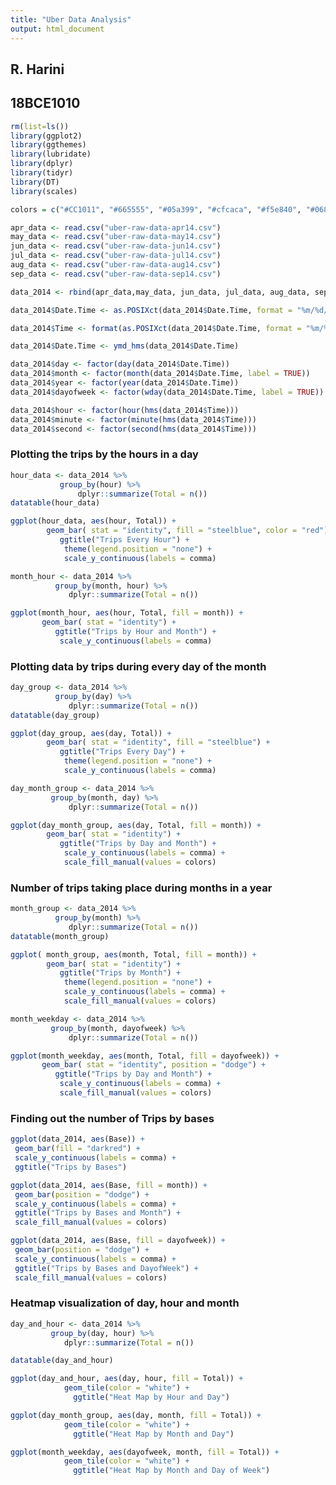 ```yaml
---
title: "Uber Data Analysis"
output: html_document
---
```

## R. Harini

## 18BCE1010
```r
rm(list=ls())
library(ggplot2)
library(ggthemes)
library(lubridate)
library(dplyr)
library(tidyr)
library(DT)
library(scales)
```

```r
colors = c("#CC1011", "#665555", "#05a399", "#cfcaca", "#f5e840", "#0683c9", "#e075b0")
```

```r
apr_data <- read.csv("uber-raw-data-apr14.csv")
may_data <- read.csv("uber-raw-data-may14.csv")
jun_data <- read.csv("uber-raw-data-jun14.csv")
jul_data <- read.csv("uber-raw-data-jul14.csv")
aug_data <- read.csv("uber-raw-data-aug14.csv")
sep_data <- read.csv("uber-raw-data-sep14.csv")
```

```r
data_2014 <- rbind(apr_data,may_data, jun_data, jul_data, aug_data, sep_data)

data_2014$Date.Time <- as.POSIXct(data_2014$Date.Time, format = "%m/%d/%Y %H:%M:%S")

data_2014$Time <- format(as.POSIXct(data_2014$Date.Time, format = "%m/%d/%Y %H:%M:%S"), format="%H:%M:%S")

data_2014$Date.Time <- ymd_hms(data_2014$Date.Time)

data_2014$day <- factor(day(data_2014$Date.Time))
data_2014$month <- factor(month(data_2014$Date.Time, label = TRUE))
data_2014$year <- factor(year(data_2014$Date.Time))
data_2014$dayofweek <- factor(wday(data_2014$Date.Time, label = TRUE))
```

```r
data_2014$hour <- factor(hour(hms(data_2014$Time)))
data_2014$minute <- factor(minute(hms(data_2014$Time)))
data_2014$second <- factor(second(hms(data_2014$Time)))
```
### Plotting the trips by the hours in a day
```r
hour_data <- data_2014 %>%
           group_by(hour) %>%
               dplyr::summarize(Total = n()) 
datatable(hour_data)
```

```r
ggplot(hour_data, aes(hour, Total)) + 
        geom_bar( stat = "identity", fill = "steelblue", color = "red") +
           ggtitle("Trips Every Hour") +
            theme(legend.position = "none") +
            scale_y_continuous(labels = comma)

month_hour <- data_2014 %>%
          group_by(month, hour) %>%
             dplyr::summarize(Total = n())

ggplot(month_hour, aes(hour, Total, fill = month)) + 
       geom_bar( stat = "identity") +
          ggtitle("Trips by Hour and Month") +
           scale_y_continuous(labels = comma)
```

### Plotting data by trips during every day of the month
```r
day_group <- data_2014 %>%
          group_by(day) %>%
             dplyr::summarize(Total = n()) 
datatable(day_group)
```

```r
ggplot(day_group, aes(day, Total)) + 
        geom_bar( stat = "identity", fill = "steelblue") +
           ggtitle("Trips Every Day") +
            theme(legend.position = "none") +
            scale_y_continuous(labels = comma)
```

```r
day_month_group <- data_2014 %>%
         group_by(month, day) %>%
             dplyr::summarize(Total = n())

ggplot(day_month_group, aes(day, Total, fill = month)) + 
        geom_bar( stat = "identity") +
           ggtitle("Trips by Day and Month") +
            scale_y_continuous(labels = comma) +
            scale_fill_manual(values = colors)
```

### Number of trips taking place during months in a year
```r
month_group <- data_2014 %>%
          group_by(month) %>%
             dplyr::summarize(Total = n()) 
datatable(month_group)
```

```r
ggplot( month_group, aes(month, Total, fill = month)) + 
        geom_bar( stat = "identity") +
           ggtitle("Trips by Month") +
            theme(legend.position = "none") +
            scale_y_continuous(labels = comma) +
            scale_fill_manual(values = colors)
```

```r
month_weekday <- data_2014 %>%
         group_by(month, dayofweek) %>%
             dplyr::summarize(Total = n())

ggplot(month_weekday, aes(month, Total, fill = dayofweek)) + 
       geom_bar( stat = "identity", position = "dodge") +
          ggtitle("Trips by Day and Month") +
           scale_y_continuous(labels = comma) +
           scale_fill_manual(values = colors)
```

### Finding out the number of Trips by bases
```r
ggplot(data_2014, aes(Base)) + 
 geom_bar(fill = "darkred") +
 scale_y_continuous(labels = comma) +
 ggtitle("Trips by Bases")
```

```r
ggplot(data_2014, aes(Base, fill = month)) + 
 geom_bar(position = "dodge") +
 scale_y_continuous(labels = comma) +
 ggtitle("Trips by Bases and Month") +
 scale_fill_manual(values = colors)
```

```r
ggplot(data_2014, aes(Base, fill = dayofweek)) + 
 geom_bar(position = "dodge") +
 scale_y_continuous(labels = comma) +
 ggtitle("Trips by Bases and DayofWeek") +
 scale_fill_manual(values = colors)
```

### Heatmap visualization of day, hour and month
```r
day_and_hour <- data_2014 %>%
         group_by(day, hour) %>%
            dplyr::summarize(Total = n())

datatable(day_and_hour)
```
```r
ggplot(day_and_hour, aes(day, hour, fill = Total)) +
            geom_tile(color = "white") +
              ggtitle("Heat Map by Hour and Day")
```

```r
ggplot(day_month_group, aes(day, month, fill = Total)) +
            geom_tile(color = "white") +
              ggtitle("Heat Map by Month and Day")
```
```r
ggplot(month_weekday, aes(dayofweek, month, fill = Total)) +
            geom_tile(color = "white") +
              ggtitle("Heat Map by Month and Day of Week")
```

